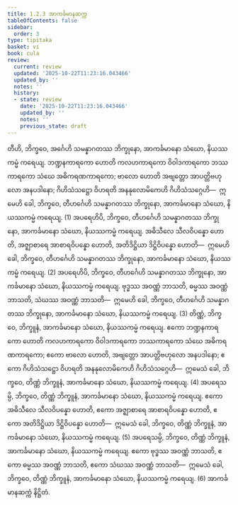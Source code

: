 ```yaml
---
title: 1.2.3 အာကင်္ခမာနဆက္က
tableOfContents: false
sidebar:
  order: 3
type: tipitaka
basket: vi
book: cula
review:
  current: review
  updated: '2025-10-22T11:23:16.043466'
  updated_by: ''
  notes: ''
  history:
  - state: review
    date: '2025-10-22T11:23:16.043466'
    updated_by: ''
    notes: ''
    previous_state: draft
---
```



<ReviewStatus review={frontmatter.review} showDetails={true} />

<HypothesisAnnotation frontmatter={frontmatter} />

<DynamicBreadcrumb />

<Division number="15" book="cula" e="ch" v="4" p="18">

<Paragraph number="93" book="cula">
တီဟိ, ဘိက္ခဝေ, အင်္ဂေဟိ သမန္နာဂတဿ ဘိက္ခုနော, အာကင်္ခမာနော သံဃော, နိယဿကမ္မံ ကရေယျ. ဘဏ္ဍနကာရကော ဟောတိ ကလဟကာရကော ဝိဝါဒကာရကော ဘဿကာရကော သံဃေ အဓိကရဏကာရကော; ဗာလော ဟောတိ အဗျတ္တော အာပတ္တိဗဟုလော အနပဒါနော; ဂိဟိသံသဋ္ဌော ဝိဟရတိ အနနုလောမိကေဟိ ဂိဟိသံသဂ္ဂေဟိ—  ဣမေဟိ ခေါ, ဘိက္ခဝေ, တီဟင်္ဂေဟိ သမန္နာဂတဿ ဘိက္ခုနော, အာကင်္ခမာနော သံဃော, နိယဿကမ္မံ ကရေယျ. (1)
</Paragraph>

<Paragraph number="94" book="cula">
အပရေဟိပိ, ဘိက္ခဝေ, တီဟင်္ဂေဟိ သမန္နာဂတဿ ဘိက္ခုနော, အာကင်္ခမာနော သံဃော, နိယဿကမ္မံ ကရေယျ. အဓိသီလေ သီလဝိပန္နော ဟောတိ, အဇ္ဈာစာရေ အာစာရဝိပန္နော ဟောတိ, အတိဒိဋ္ဌိယာ ဒိဋ္ဌိဝိပန္နော ဟောတိ—  ဣမေဟိ ခေါ, ဘိက္ခဝေ, တီဟင်္ဂေဟိ သမန္နာဂတဿ ဘိက္ခုနော, အာကင်္ခမာနော သံဃော, နိယဿကမ္မံ ကရေယျ. (2)
</Paragraph>

<Paragraph number="95" book="cula">
အပရေဟိပိ, ဘိက္ခဝေ, တီဟင်္ဂေဟိ သမန္နာဂတဿ ဘိက္ခုနော, အာကင်္ခမာနော သံဃော, နိယဿကမ္မံ ကရေယျ. ဗုဒ္ဓဿ အဝဏ္ဏံ ဘာသတိ, ဓမ္မဿ အဝဏ္ဏံ ဘာသတိ, သံဃဿ အဝဏ္ဏံ ဘာသတိ—  ဣမေဟိ ခေါ, ဘိက္ခဝေ, တီဟင်္ဂေဟိ သမန္နာဂတဿ ဘိက္ခုနော, အာကင်္ခမာနော သံဃော, နိယဿကမ္မံ ကရေယျ. (3)
</Paragraph>

<Paragraph number="96" book="cula">
တိဏ္ဏံ, ဘိက္ခဝေ, ဘိက္ခူနံ, အာကင်္ခမာနော သံဃော, နိယဿကမ္မံ ကရေယျ. ဧကော ဘဏ္ဍနကာရကော ဟောတိ ကလဟကာရကော ဝိဝါဒကာရကော ဘဿကာရကော သံဃေ အဓိကရဏကာရကော; ဧကော ဗာလော ဟောတိ, အဗျတ္တော အာပတ္တိဗဟုလော အနပဒါနော; ဧကော ဂိဟိသံသဋ္ဌော ဝိဟရတိ အနနုလောမိကေဟိ ဂိဟိသံသဂ္ဂေဟိ—  ဣမေသံ ခေါ, ဘိက္ခဝေ, တိဏ္ဏံ ဘိက္ခူနံ, အာကင်္ခမာနော သံဃော, နိယဿကမ္မံ ကရေယျ. (4)
</Paragraph>

<Paragraph number="97" book="cula">
အပရေသမ္ပိ, ဘိက္ခဝေ, တိဏ္ဏံ ဘိက္ခူနံ, အာကင်္ခမာနော သံဃော, နိယဿကမ္မံ ကရေယျ. ဧကော အဓိသီလေ သီလဝိပန္နော ဟောတိ, ဧကော အဇ္ဈာစာရေ အာစာရဝိပန္နော ဟောတိ, ဧကော အတိဒိဋ္ဌိယာ ဒိဋ္ဌိဝိပန္နော ဟောတိ—  ဣမေသံ ခေါ, ဘိက္ခဝေ, တိဏ္ဏံ ဘိက္ခူနံ, အာကင်္ခမာနော သံဃော, နိယဿကမ္မံ ကရေယျ. (5)
</Paragraph>

<Paragraph number="98" book="cula">
အပရေသမ္ပိ, ဘိက္ခဝေ, တိဏ္ဏံ ဘိက္ခူနံ, အာကင်္ခမာနော သံဃော, နိယဿကမ္မံ ကရေယျ. ဧကော ဗုဒ္ဓဿ အဝဏ္ဏံ ဘာသတိ, ဧကော ဓမ္မဿ အဝဏ္ဏံ ဘာသတိ, ဧကော သံဃဿ အဝဏ္ဏံ ဘာသတိ—  ဣမေသံ ခေါ, ဘိက္ခဝေ, တိဏ္ဏံ ဘိက္ခူနံ, အာကင်္ခမာနော သံဃော, နိယဿကမ္မံ ကရေယျ. (6)

</Paragraph>
</Division>

<Paragraph number="99" type="center" book="cula">
အာကင်္ခမာနဆက္ကံ နိဋ္ဌိတံ.
</Paragraph>